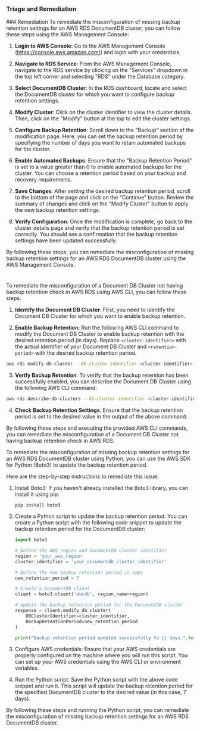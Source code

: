 
### Triage and Remediation
<Tabs>
<Tab title='Remediation'>
### Remediation

<AccordionGroup>
<Accordion title='Using Console' defaultOpen='true'>
To remediate the misconfiguration of missing backup retention settings for an AWS RDS DocumentDB cluster, you can follow these steps using the AWS Management Console:

1. **Login to AWS Console**: Go to the AWS Management Console (https://console.aws.amazon.com/) and login with your credentials.

2. **Navigate to RDS Service**: From the AWS Management Console, navigate to the RDS service by clicking on the "Services" dropdown in the top left corner and selecting "RDS" under the Database category.

3. **Select DocumentDB Cluster**: In the RDS dashboard, locate and select the DocumentDB cluster for which you want to configure backup retention settings.

4. **Modify Cluster**: Click on the cluster identifier to view the cluster details. Then, click on the "Modify" button at the top to edit the cluster settings.

5. **Configure Backup Retention**: Scroll down to the "Backup" section of the modification page. Here, you can set the backup retention period by specifying the number of days you want to retain automated backups for the cluster.

6. **Enable Automated Backups**: Ensure that the "Backup Retention Period" is set to a value greater than 0 to enable automated backups for the cluster. You can choose a retention period based on your backup and recovery requirements.

7. **Save Changes**: After setting the desired backup retention period, scroll to the bottom of the page and click on the "Continue" button. Review the summary of changes and click on the "Modify Cluster" button to apply the new backup retention settings.

8. **Verify Configuration**: Once the modification is complete, go back to the cluster details page and verify that the backup retention period is set correctly. You should see a confirmation that the backup retention settings have been updated successfully.

By following these steps, you can remediate the misconfiguration of missing backup retention settings for an AWS RDS DocumentDB cluster using the AWS Management Console.

#
</Accordion>

<Accordion title='Using CLI'>
To remediate the misconfiguration of a Document DB Cluster not having backup retention check in AWS RDS using AWS CLI, you can follow these steps:

1. **Identify the Document DB Cluster**: First, you need to identify the Document DB Cluster for which you want to enable backup retention.

2. **Enable Backup Retention**: Run the following AWS CLI command to modify the Document DB Cluster to enable backup retention with the desired retention period (in days). Replace `<cluster-identifier>` with the actual identifier of your Document DB Cluster and `<retention-period>` with the desired backup retention period.

```bash
aws rds modify-db-cluster --db-cluster-identifier <cluster-identifier> --backup-retention-period <retention-period>
```

3. **Verify Backup Retention**: To verify that the backup retention has been successfully enabled, you can describe the Document DB Cluster using the following AWS CLI command:

```bash
aws rds describe-db-clusters --db-cluster-identifier <cluster-identifier>
```

4. **Check Backup Retention Settings**: Ensure that the backup retention period is set to the desired value in the output of the above command.

By following these steps and executing the provided AWS CLI commands, you can remediate the misconfiguration of a Document DB Cluster not having backup retention check in AWS RDS.
</Accordion>

<Accordion title='Using Python'>
To remediate the misconfiguration of missing backup retention settings for an AWS RDS DocumentDB cluster using Python, you can use the AWS SDK for Python (Boto3) to update the backup retention period.

Here are the step-by-step instructions to remediate this issue:

1. Install Boto3:
   If you haven't already installed the Boto3 library, you can install it using pip:
   ```
   pip install boto3
   ```

2. Create a Python script to update the backup retention period:
   You can create a Python script with the following code snippet to update the backup retention period for the DocumentDB cluster:

   ```python
   import boto3

   # Define the AWS region and DocumentDB cluster identifier
   region = 'your_aws_region'
   cluster_identifier = 'your_documentdb_cluster_identifier'

   # Define the new backup retention period in days
   new_retention_period = 7

   # Create a DocumentDB client
   client = boto3.client('docdb', region_name=region)

   # Update the backup retention period for the DocumentDB cluster
   response = client.modify_db_cluster(
       DBClusterIdentifier=cluster_identifier,
       BackupRetentionPeriod=new_retention_period
   )

   print("Backup retention period updated successfully to {} days.".format(new_retention_period))
   ```

3. Configure AWS credentials:
   Ensure that your AWS credentials are properly configured on the machine where you will run this script. You can set up your AWS credentials using the AWS CLI or environment variables.

4. Run the Python script:
   Save the Python script with the above code snippet and run it. This script will update the backup retention period for the specified DocumentDB cluster to the desired value (in this case, 7 days).

By following these steps and running the Python script, you can remediate the misconfiguration of missing backup retention settings for an AWS RDS DocumentDB cluster.
</Accordion>

</AccordionGroup>
</Tab>
</Tabs>
